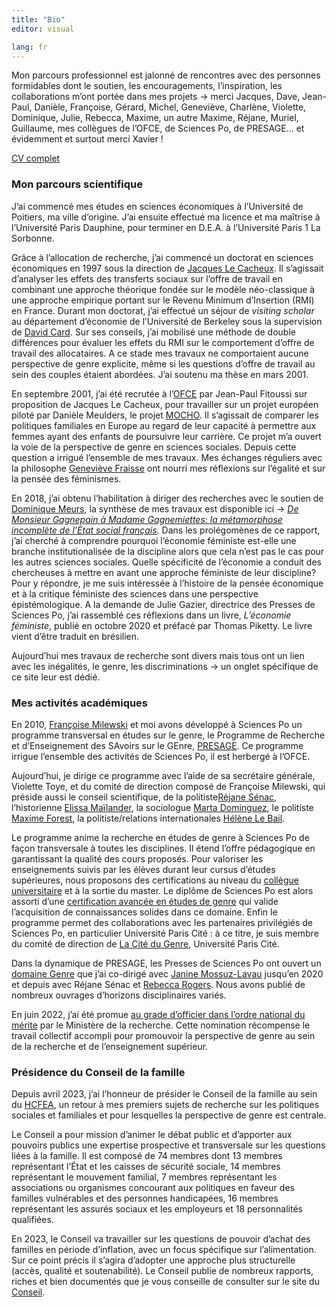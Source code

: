 ```yaml
---
title: "Bio"
editor: visual

lang: fr
---
```


Mon parcours professionnel est jalonné de rencontres avec des personnes formidables dont le soutien, les encouragements, l'inspiration, les collaborations m'ont portée dans mes projets -\> merci Jacques, Dave, Jean-Paul, Danièle, Françoise, Gérard, Michel, Geneviève, Charlène, Violette, Dominique, Julie, Rebecca, Maxime, un autre Maxime, Réjane, Muriel, Guillaume, mes collègues de l'OFCE, de Sciences Po, de PRESAGE... et évidemment et surtout merci Xavier !

[CV complet](pdf/CV_2023_FR.pdf)

### **Mon parcours scientifique**

J'ai commencé mes études en sciences économiques à l'Université de Poitiers, ma ville d'origine. J'ai ensuite effectué ma licence et ma maîtrise à l'Université Paris Dauphine, pour terminer en D.E.A. à l'Université Paris 1 La Sorbonne.

Grâce à l'allocation de recherche, j'ai commencé un doctorat en sciences économiques en 1997 sous la direction de [Jacques Le Cacheux](https://tree.univ-pau.fr/fr/organisation/membres/cv-lecacheu-fr.html). Il s'agissait d'analyser les effets des transferts sociaux sur l'offre de travail en combinant une approche théorique fondée sur le modèle néo-classique à une approche empirique portant sur le Revenu Minimum d'Insertion (RMI) en France. Durant mon doctorat, j'ai effectué un séjour de *visiting scholar* au département d'économie de l'Université de Berkeley sous la supervision de [David Card](https://davidcard.berkeley.edu/). Sur ses conseils, j'ai mobilisé une méthode de double différences pour évaluer les effets du RMI sur le comportement d'offre de travail des allocataires. A ce stade mes travaux ne comportaient aucune perspective de genre explicite, même si les questions d'offre de travail au sein des couples étaient abordées. J'ai soutenu ma thèse en mars 2001.

En septembre 2001, j'ai été recrutée à l'[OFCE](http://www.ofce.sciences-po.fr/index.php) par Jean-Paul Fitoussi sur proposition de Jacques Le Cacheux, pour travailler sur un projet européen piloté par Danièle Meulders, le projet [MOCHO](https://cordis.europa.eu/project/id/HPSE-CT-2001-00096). Il s'agissait de comparer les politiques familiales en Europe au regard de leur capacité à permettre aux femmes ayant des enfants de poursuivre leur carrière. Ce projet m'a ouvert la voie de la perspective de genre en sciences sociales. Depuis cette question a irrigué l'ensemble de mes travaux. Mes échanges réguliers avec la philosophe [Geneviève Fraisse](https://www.ehess.fr/fr/personne/genevi%C3%A8ve-fraisse) ont nourri mes réflexions sur l'égalité et sur la pensée des féminismes.

En 2018, j'ai obtenu l'habilitation à diriger des recherches avec le soutien de [Dominique Meurs](https://www.ined.fr/fr/recherche/chercheurs/Meurs+Dominique), la synthèse de mes travaux est disponible ici -\> [*De Monsieur Gagnepain à Madame Gagnemiettes: la métamorphose incomplète de l'État social français*](pdf/hdr.pdf)*.* Dans les prolégomènes de ce rapport, j'ai cherché à comprendre pourquoi l'économie féministe est-elle une branche institutionalisée de la discipline alors que cela n'est pas le cas pour les autres sciences sociales. Quelle spécificité de l'économie a conduit des chercheuses à mettre en avant une approche féministe de leur discipline? Pour y répondre, je me suis intéressée à l'histoire de la pensée économique et à la critique féministe des sciences dans une perspective épistémologique. A la demande de Julie Gazier, directrice des Presses de Sciences Po, j'ai rassemblé ces réflexions dans un livre, *L'économie féministe*, publié en octobre 2020 et préfacé par Thomas Piketty. Le livre vient d'être traduit en brésilien.

Aujourd'hui mes travaux de recherche sont divers mais tous ont un lien avec les inégalités, le genre, les discriminations -\> un onglet spécifique de ce site leur est dédié.

### **Mes activités académiques**

En 2010, [Françoise Milewski](https://www.sciencespo.fr/programme-presage/fr/content/francoise-milewski-ofce.html) et moi avons développé à Sciences Po un programme transversal en études sur le genre, le Programme de Recherche et d'Enseignement des SAvoirs sur le GEnre, [PRESAGE](https://www.sciencespo.fr/programme-presage/fr.html). Ce programme irrigue l'ensemble des activités de Sciences Po, il est herbergé à l'OFCE.

Aujourd'hui, je dirige ce programme avec l'aide de sa secrétaire générale, Violette Toye, et du comité de direction composé de Françoise Milewski, qui préside aussi le conseil scientifique, de la politiste[Réjane Sénac](https://www.sciencespo.fr/programme-presage/fr/content/rejane-senac-cevipof.html), l'historienne [Elissa Maïlander](https://www.sciencespo.fr/programme-presage/fr/content/elissa-mailaender-chsp.html), la sociologue [Marta Dominguez](https://www.sciencespo.fr/programme-presage/fr/content/marta-dominguez-folgueras-osc.html), le politiste [Maxime Forest](https://www.sciencespo.fr/programme-presage/fr/content/maxime-forest-cevipof-ofce.html), la politiste/relations internationales [Hélène Le Bail](https://www.sciencespo.fr/programme-presage/fr/content/helene-le-bail-ceri.html).

Le programme anime la recherche en études de genre à Sciences Po de façon transversale à toutes les disciplines. Il étend l'offre pédagogique en garantissant la qualité des cours proposés. Pour valoriser les enseignements suivis par les élèves durant leur cursus d'études supérieures, nous proposons des certifications au niveau du [collègue universitaire](https://www.sciencespo.fr/programme-presage/fr/content/certification-du-college-universitaire-genre-et-egalite.html) et à la sortie du master. Le diplôme de Sciences Po est alors assorti d'une [certification avancée en études de genre](https://www.sciencespo.fr/programme-presage/fr/content/certification-avancee-en-etudes-de-genre.html) qui valide l'acquisition de connaissances solides dans ce domaine. Enfin le programme permet des collaborations avec les partenaires privilégiés de Sciences Po, en particulier Université Paris Cité : à ce titre, je suis membre du comité de direction de [La Cité du Genre](https://citedugenre.fr/fr/), Université Paris Cité.

Dans la dynamique de PRESAGE, les Presses de Sciences Po ont ouvert un [domaine Genre](https://www.pressesdesciencespo.fr/fr/catalog/?cat_id=494) que j'ai co-dirigé avec [Janine Mossuz-Lavau](https://www.sciencespo.fr/programme-presage/fr/content/janine-mossuz-lavau-cevipof.html) jusqu'en 2020 et depuis avec Réjane Sénac et [Rebecca Rogers](https://www.cerlis.eu/team-view/rogers-rebecca/). Nous avons publié de nombreux ouvrages d'horizons disciplinaires variés.

En juin 2022, j'ai été promue [au grade d'officier dans l'ordre national du mérite](https://www.legifrance.gouv.fr/jorf/id/JORFTEXT000045940273?init=true&page=1&query=officier+ordre+du+m%C3%A9rite+2022&searchField=ALL&tab_selection=all) par le Ministère de la recherche. Cette nomination récompense le travail collectif accompli pour promouvoir la perspective de genre au sein de la recherche et de l'enseignement supérieur.

### Présidence du Conseil de la famille

Depuis avril 2023, j'ai l'honneur de présider le Conseil de la famille au sein du [HCFEA](https://www.hcfea.fr/), un retour à mes premiers sujets de recherche sur les politiques sociales et familiales et pour lesquelles la perspective de genre est centrale.

Le Conseil a pour mission d'animer le débat public et d'apporter aux pouvoirs publics une expertise prospective et transversale sur les questions liées à la famille. Il est composé de 74 membres dont 13 membres représentant l'État et les caisses de sécurité sociale, 14 membres représentant le mouvement familial, 7 membres représentant les associations ou organismes concourant aux politiques en faveur des familles vulnérables et des personnes handicapées, 16 membres représentant les assurés sociaux et les employeurs et 18 personnalités qualifiées.

En 2023, le Conseil va travailler sur les questions de pouvoir d'achat des familles en période d'inflation, avec un focus spécifique sur l'alimentation. Sur ce point précis il s'agira d'adopter une approche plus structurelle (accès, qualité et soutenabilité). Le Conseil publie de nombreux rapports, riches et bien documentés que je vous conseille de consulter sur le site du [Conseil](https://www.hcfea.fr/spip.php?rubrique32).
